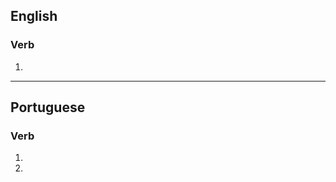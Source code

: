 ==English==

===Verb===
{{head|en|misspelling}}

# {{misspelling of|acquiesce|lang=en}}

----

==Portuguese==

===Verb===
{{head|pt|verb form}}

# {{pt-verb form of|aquiescer|er|indicative|present|singular|third}}
# {{pt-verb form of|aquiescer|er|imperative|affirmative|singular|second}}